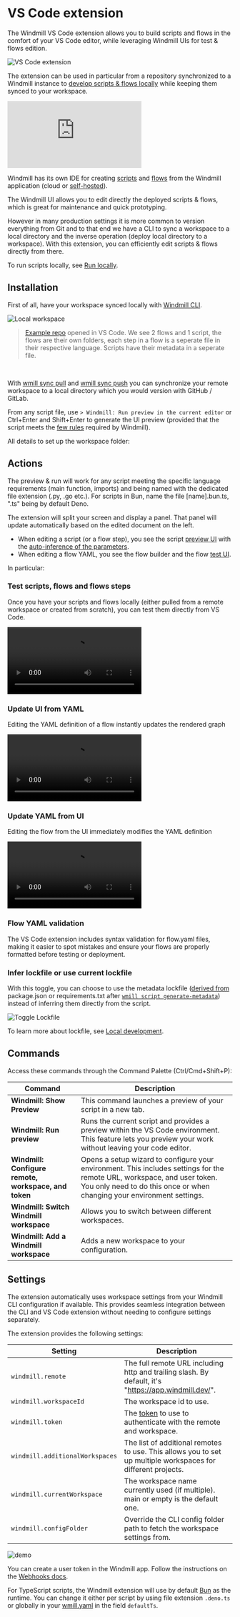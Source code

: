 
# VS Code extension

The Windmill VS Code extension allows you to build scripts and flows in the comfort of your VS Code editor, while leveraging Windmill UIs for test & flows edition.

![VS Code extension](../../../blog/2023-11-20-vscode/vscode_extension.png 'VS Code extension')

The extension can be used in particular from a repository synchronized to a Windmill instance to [develop scripts & flows locally](../../advanced/4_local_development/index.mdx) while keeping them synced to your workspace.

<iframe
	style={{ aspectRatio: '16/9' }}
	src="https://www.youtube.com/embed/aSOF6AzyDr8"
	title="YouTube video player"
	frameBorder="0"
	allow="accelerometer; autoplay; clipboard-write; encrypted-media; gyroscope; picture-in-picture; web-share"
	allowFullScreen
	className="border-2 rounded-lg object-cover w-full dark:border-gray-800"
></iframe>

<br />

Windmill has its own IDE for creating [scripts](../../script_editor/index.mdx) and [flows](../../flows/1_flow_editor.mdx) from the Windmill application (cloud or [self-hosted](../../advanced/1_self_host/index.mdx)).

The Windmill UI allows you to edit directly the deployed scripts & flows, which is great for maintenance and quick prototyping.

However in many production settings it is more common to version everything from Git and to that end we have a CLI to sync a workspace to a local directory and the inverse operation (deploy local directory to a workspace). With this extension, you can efficiently edit scripts & flows directly from there.

To run scripts locally, see [Run locally](../../advanced/4_local_development/run_locally.mdx).

<div className="grid grid-cols-2 gap-6 mb-4">
	<DocCard
		title="Local development"
		description="Develop from various environments such as your terminal, VS Code, and JetBrains IDEs."
		href="/docs/advanced/local_development"
	/>
	<DocCard
		title="Run locally"
		description="Run scripts locally that interact with a Windmill instance."
		href="/docs/advanced/local_development/run_locally"
	/>
	<DocCard
		title="Command-line interface"
		description="Interact with Windmill instances right from your terminal."
		href="/docs/advanced/cli"
	/>
</div>

## Installation

First of all, have your workspace synced locally with [Windmill CLI](../../advanced/3_cli/index.mdx).

![Local workspace](../../../blog/2023-11-20-vscode/local_workspace.png.webp)

> [Example repo](https://github.com/windmill-labs/windmill-sync-example) opened in VS Code. We see 2 flows and 1 script, the flows are their own folders, each step in a flow is a seperate file in their respective language. Scripts have their metadata in a seperate file.

<br />

With [wmill sync pull](../../advanced/3_cli/sync.mdx#pulling) and [wmill sync push](../../advanced/3_cli/sync.mdx) you can synchronize your remote workspace to a local directory which you would version with GitHub / GitLab.

From any script file, use `> Windmill: Run preview in the current editor` or Ctrl+Enter and Shift+Enter to generate the UI preview (provided that the script meets the [few rules](../../core_concepts/13_json_schema_and_parsing/index.mdx#json-schema-in-windmill) required by Windmill).

All details to set up the workspace folder:

<div className="grid grid-cols-2 gap-6 mb-4">
	<DocCard
		title="Setting up the workspace folder"
		description="Developing Windmill scripts and flows from your favorite IDE is made easy by using Windmill CLI."
		href="/docs/advanced/local_development#setting-up-the-workspace-folder"
	/>
</div>

## Actions

The preview & run will work for any script meeting the specific language requirements (main function, imports) and being named with the dedicated file extension (.py, .go etc.). For scripts in Bun, name the file \[name\].bun.ts, ".ts" being by default Deno.

The extension will split your screen and display a panel. That panel will update automatically based on the edited document on the left.

- When editing a script (or a flow step), you see the script [preview UI](../../core_concepts/6_auto_generated_uis/index.mdx) with the [auto-inference of the parameters](../../core_concepts/13_json_schema_and_parsing/index.mdx).
- When editing a flow YAML, you see the flow builder and the flow [test UI](../../flows/18_test_flows.mdx).

In particular:

### Test scripts, flows and flows steps

Once you have your scripts and flows locally (either pulled from a remote workspace or created from scratch), you can test them directly from VS Code.

<video
	className="border-2 rounded-lg object-cover w-full h-full dark:border-gray-800"
	autoPlay
	controls
	src="/videos/vs_code_tour.mp4"
/>

### Update UI from YAML

Editing the YAML definition of a flow instantly updates the rendered graph

<video
	className="border-2 rounded-lg object-cover w-full h-full dark:border-gray-800"
	autoPlay
	controls
	src="/videos/ui_to_yaml.mp4"
/>

### Update YAML from UI

Editing the flow from the UI immediately modifies the YAML definition

<video
	className="border-2 rounded-lg object-cover w-full h-full dark:border-gray-800"
	autoPlay
	controls
	src="/videos/yaml_to_ui.mp4"
/>

### Flow YAML validation

The VS Code extension includes syntax validation for flow.yaml files, making it easier to spot mistakes and ensure your flows are properly formatted before testing or deployment.

### Infer lockfile or use current lockfile

With this toggle, you can choose to use the metadata lockfile ([derived from](../../advanced/3_cli/script.md#packagejson--requirementstxt) package.json or requirements.txt after [`wmill script generate-metadata`](../../advanced/3_cli/script.md#re-generating-a-script-metadata-file)) instead of inferring them directly from the script.

![Toggle Lockfile](./toggle_lockfile.png 'Toggle Lockfile')

To learn more about lockfile, see [Local development](../../advanced/4_local_development/index.mdx).

## Commands

Access these commands through the Command Palette (Ctrl/Cmd+Shift+P):

| Command                                              | Description                                                                                                                                                                                         |
| ---------------------------------------------------- | --------------------------------------------------------------------------------------------------------------------------------------------------------------------------------------------------- |
| **Windmill: Show Preview**                           | This command launches a preview of your script in a new tab.                                                                                                                                        |
| **Windmill: Run preview**                            | Runs the current script and provides a preview within the VS Code environment. This feature lets you preview your work without leaving your code editor.                                            |
| **Windmill: Configure remote, workspace, and token** | Opens a setup wizard to configure your environment. This includes settings for the remote URL, workspace, and user token. You only need to do this once or when changing your environment settings. |
| **Windmill: Switch Windmill workspace**              | Allows you to switch between different workspaces.                                                                                                                                                  |
| **Windmill: Add a Windmill workspace**               | Adds a new workspace to your configuration.                                                                                                                                                         |

## Settings

The extension automatically uses workspace settings from your Windmill CLI configuration if available. This provides seamless integration between the CLI and VS Code extension without needing to configure settings separately.

The extension provides the following settings:

| Setting                         | Description                                                                                                  |
| ------------------------------- | ------------------------------------------------------------------------------------------------------------ |
| `windmill.remote`               | The full remote URL including http and trailing slash. By default, it's "https://app.windmill.dev/".         |
| `windmill.workspaceId`          | The workspace id to use.                                                                                     |
| `windmill.token`                | The [token](../../core_concepts/4_webhooks/index.mdx#user-token) to use to authenticate with the remote and workspace.                                              |
| `windmill.additionalWorkspaces` | The list of additional remotes to use. This allows you to set up multiple workspaces for different projects. |
| `windmill.currentWorkspace`     | The workspace name currently used (if multiple). main or empty is the default one.                           |
| `windmill.configFolder`         | Override the CLI config folder path to fetch the workspace settings from.                                    |

![demo](./wm-settings.png.webp)

You can create a user token in the Windmill app. Follow the instructions on the [Webhooks docs](../../core_concepts/4_webhooks/index.mdx#user-token).

For TypeScript scripts, the Windmill extension will use by default [Bun](../../getting_started/0_scripts_quickstart/1_typescript_quickstart/index.mdx) as the runtime. You can change it either per script by using file extension `.deno.ts` or globally in your [wmill.yaml](../../advanced/3_cli/sync.mdx#wmillyaml) in the field `defaultTs`.
